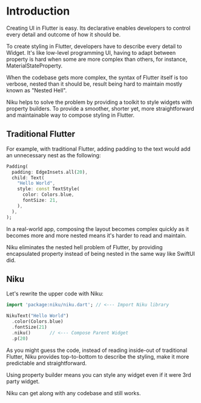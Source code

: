 # Introduction
Creating UI in Flutter is easy. Its declarative enables developers to control every detail and outcome of how it should be.

To create styling in Flutter, developers have to describe every detail to Widget.
It's like low-level programming UI, having to adapt between property is hard when some are more complex than others, for instance, MaterialStateProperty.

When the codebase gets more complex, the syntax of Flutter itself is too verbose, nested than it should be, result being hard to maintain mostly known as "Nested Hell".

Niku helps to solve the problem by providing a toolkit to style widgets with property builders.
To provide a smoother, shorter yet, more straightforward and maintainable way to compose styling in Flutter.

## Traditional Flutter

For example, with traditional Flutter, adding padding to the text would add an unnecessary nest as the following:
```dart
Padding(
  padding: EdgeInsets.all(20),
  child: Text(
    "Hello World",
    style: const TextStyle(
      color: Colors.blue,
      fontSize: 21,
    ),
  ),
);
```

In a real-world app, composing the layout becomes complex quickly as it becomes more and more nested means it's harder to read and maintain.

Niku eliminates the nested hell problem of Flutter, by providing encapsulated property instead of being nested in the same way like SwiftUI did.

## Niku
Let's rewrite the upper code with Niku:
```dart
import 'package:niku/niku.dart'; // <--- Import Niku library

NikuText("Hello World")
  .color(Colors.blue)
  .fontSize(21)
  .niku()       // <--- Compose Parent Widget
  .p(20)
```

As you might guess the code, instead of reading inside-out of traditional Flutter, Niku provides top-to-bottom to describe the styling, make it more predictable and straightforward.

Using property builder means you can style any widget even if it were 3rd party widget.

Niku can get along with any codebase and still works.